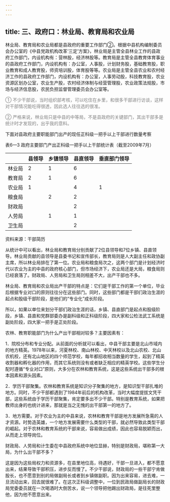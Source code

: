 ```yaml
---
---
---
```

title: 三、政府口：林业局、教育局和农业局
---

林业局、教育局和农业局都是县政府的重要工作部门②。根据中县机构编制委员会办公室的《中县党政机构改革‘三定’方案》，林业局是主管全县林业工作的县政府工作部门，内设机构有：营林股，经济林股等。教育局是主管全县教育体育事业的县政府工作部门，内设机构有：办公室，人事股，计划财务股，基础教育股，职业教育和成人教育股，师资培训股，体育股等等。农业局是主管全县农业和农村经济工作的县政府工作部门，内设机构有：办公室，人事劳动股，科技教育股，农业资源区划办公室，农业生产股，农村经济体制与经营管理股，农业政策法规股，市场与经济信息股，农民负担监督管理委员会办公室等。
<font color=gray >

① 不少干部说，当时组织部考核，可以吃住在乡里，和很多干部进行访谈，这样对干部情况能吃得很透，因此选人往往选的很准。
</font>
<font color=gray >

② 严格来说，林业局只是中县的中等局，不是县政府的关键部门，其出干部多是统计时才发现的，出乎我的意料。
</font>

下面对县政府主要职能部门出产的现任正科级一把手以上干部进行数量考察

表6—3 政府主要部门产出正科级一把手以上干部统计表（截至2009年7月）

|           | 县领导      | 乡镇领导  | 县直领导  |垂直部门领导|
| --------- | ----------- | ----------- | ----------- | ------------- |
| 林业局    | 2         | 1         | 6         |               |
| 教育局    | 2         | 1         | 6         |               |
| 农业局    | 1         |             | 4         | 1           |
| 粮食局    |             | 2         | 2         |               |
| 财政局    |             |             | 2         |               |
| 人劳局    |             | 1         | 1         |               |
| 卫生局    |             |             | 2         |               |

资料来源：干部简历

从统计中可以看出，林业局和教育局分别贡献了2位县领导和7位乡镇、县直领导。林业局贡献的县领导是县委书记和宣传部长，教育局则是人大副主任和政协副主席，所以林业局排在了第一位。农业局和粮食局次之，这两个部门是计划经济时代以农业为主的中县的政府核心部门，但市场经济下，农业局还是大局，粮食局则已经衰落了。财政局、人劳局和卫生局则相差不大，出产干部也不多。

林业局、教育局和农业局出产干部的特点是：它们是干部工作的第一个单位，毕业后根据专业对口的原则往往分在这些部门。同时，这些部门都是干部们政治生涯的起点和股级干部阶段，是他们的“专业化”成长阶段。

所以，如果以单位来划分干部们政治生涯的话，乡镇、县直部门是起点和股级阶段，乡镇、县直和党群部委办是副科级和正科级阶段，四大家和公检法武工系统是副处阶段，四大家一把手是正处阶段。

农林、教育职能部门为什么产出干部相对较多？主要因素有：

1．院校分布和专业分配。从前面的分析就可以看出，中县干部主要是北山市域内的地方精英。1978年以来，河夏林校、南山林校、中天林校以及北山农校、北山农机校，还有北山地区的四个师范学校，每年都招收相当数量的学生，起到了精英收割器和孵化器的作用，而其它系统则没有或者缺乏相应的精英学校。这些学生分配时遵循“专业对口”原则，大多分在农林和教育系统，这是这些系统出干部多的根本因素和源头因素。

2．学历干部聚集。农林和教育系统是知识分子聚集的地方，是知识型干部扎堆的地方。同时，不少干部都遇到了1984年前后的机构改革，当时大幅度提拔文凭干部，这些系统由于学历干部聚集，肯定要多出不少干部。特别是教育系统，如果把教师出身的也统计进来，那就是当之无愧的出干部第一的地方了。

3．地方需要。对于农业为主的中县来说，农林和教育干部是地方发展所急需的人才资源。时势造英雄，一个地方发展需要什么类型的干部，就必然导致此类型干部的崛起。对于农林和教育系统的干部来说，容易做出成绩，因此也容易脱颖而出，从而走上领导岗位。

财政局、人劳局和计生委在中县政府系统中地位显赫，特别是财政局，堪称第一大局，为什么出干部不多？

这是因为这些局权力和资源多，在县里地位高，待遇好，干部一旦进入，都不愿意出来，结果导致干部积压，进步反而慢了。不少干部说，财政局的一些干部宁肯做股长，也不愿意到别的局做副局长或者到乡镇做副职。因为出来容易，进去难，一旦流动出来，回去就很难了。在这次正科级调整中，一位到民政局做副局长的财政局党委委员就在一次喝酒时大倒苦水，说一个领导把他踢出财政局，是往死里整他，因为他不愿意出来。
